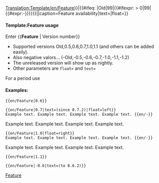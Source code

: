 <noinclude>[[Translation:Template/en/Feature]]</noinclude><noinclude></noinclude><includeonly>{{en/VersionBox|{{#ifeq: {{{1|}}}|Old|0|{{#ifexpr: {{{1|}}} < 0|0|{{{1|}}}}}}}|{{#ifeq: {{{1|}}}|Old|99|{{#ifexpr: {{{1|}}} > 0|99|{{#expr:-{{{1|}}}}}}}}}||caption=Feature availability|text={{{text|}}}|float={{{float|}}}}}</includeonly><noinclude>

====Template:Feature usage====
Enter <nowiki>{{</nowiki>'''Feature'''<nowiki> | Version number}}</nowiki>
*Supported versions Old,0.5,0.6,0.7,1.0,1.1 (and others can be added easily).
*Also negative valors... (-Old,-0.5,-0.6,-0.7,-1.0,-1.1,-1.2)
*The unreleased version will show up as nightly.
*Other parameters are <code>float=</code> and <code>text=</code>
For a period use {{en/S|en/Feature period}}

====Examples:====
<pre>{{en/Feature|0.6}}</pre>
{{en/Feature|0.6}}
<pre>{{en/Feature|0.7|text=(since 0.7.2)|float=left}}
Example text. Example text. Example text. Example text. {{en/-}}</pre>
{{en/Feature|0.7|text=(since 0.7.2)|float=left}}
Example text. Example text. Example text. Example text. {{en/-}}
<pre>{{en/Feature|1.0|float=right}}
Example text. Example text. Example text. Example text. {{en/-}}</pre>
{{en/Feature|1.0|float=right}}
Example text. Example text. Example text. Example text. {{en/-}}
<pre>{{en/Feature|1.1}}</pre>
{{en/Feature|1.1}}
<pre>{{en/Feature|-0.6|text=(to 0.6.2)}}</pre>
{{en/Feature|-0.6|text=(to 0.6.2)}}


[[Category:en/Templates|Feature]]
</noinclude>